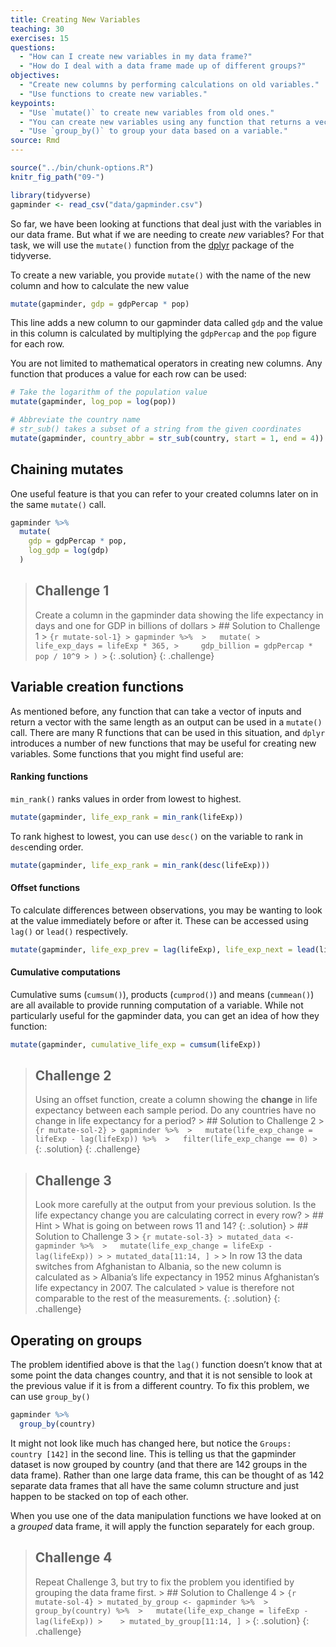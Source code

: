 ```yaml
---
title: Creating New Variables
teaching: 30
exercises: 15
questions:
  - "How can I create new variables in my data frame?"
  - "How do I deal with a data frame made up of different groups?"
objectives:
  - "Create new columns by performing calculations on old variables."
  - "Use functions to create new variables."
keypoints:
  - "Use `mutate()` to create new variables from old ones."
  - "You can create new variables using any function that returns a vector of the same length as the data frame."
  - "Use `group_by()` to group your data based on a variable."
source: Rmd
---
```


```r
source("../bin/chunk-options.R")
knitr_fig_path("09-")

library(tidyverse)
gapminder <- read_csv("data/gapminder.csv")
```

So far, we have been looking at functions that deal just with the variables in our data frame. But
what if we are needing to create *new* variables? For that task, we will use the `mutate()` function
from the [dplyr](https://dplyr.tidyverse.org) package of the tidyverse.

To create a new variable, you provide `mutate()` with the name of the new column and how to calculate
the new value
```r
mutate(gapminder, gdp = gdpPercap * pop)
```

This line adds a new column to our gapminder data called `gdp` and the value in this column is 
calculated by multiplying the `gdpPercap` and the `pop` figure for each row.

You are not limited to mathematical operators in creating new columns. Any function that produces a
value for each row can be used:

```r
# Take the logarithm of the population value
mutate(gapminder, log_pop = log(pop))

# Abbreviate the country name
# str_sub() takes a subset of a string from the given coordinates
mutate(gapminder, country_abbr = str_sub(country, start = 1, end = 4))
```

## Chaining mutates
One useful feature is that you can refer to your created columns later on in the same
`mutate()` call.

```r
gapminder %>% 
  mutate(
    gdp = gdpPercap * pop,
    log_gdp = log(gdp)
  )
```


> ## Challenge 1
> Create a column in the gapminder data showing the life expectancy in days and one for GDP in billions
> of dollars
> > ## Solution to Challenge 1
> > ``` {r mutate-sol-1}
> > gapminder %>% 
> >   mutate(
> >     life_exp_days = lifeExp * 365,
> >     gdp_billion = gdpPercap * pop / 10^9
> > )
> > ```
> {: .solution}
{: .challenge}

## Variable creation functions
As mentioned before, any function that can take a vector of inputs and return a vector with the same 
length as an output can be used in a `mutate()` call. There are many R functions that can be used
in this situation, and `dplyr` introduces a number of new functions that may be useful for creating 
new variables. Some functions that you might find useful are:

#### Ranking functions
`min_rank()` ranks values in order from lowest to highest.
```r
mutate(gapminder, life_exp_rank = min_rank(lifeExp))
```

To rank highest to lowest, you can use `desc()` on the variable to rank in `desc`ending order.
```r
mutate(gapminder, life_exp_rank = min_rank(desc(lifeExp)))
```

#### Offset functions
To calculate differences between observations, you may be wanting to look at the value immediately
before or after it. These can be accessed using `lag()` or `lead()` respectively.
```r
mutate(gapminder, life_exp_prev = lag(lifeExp), life_exp_next = lead(lifeExp))
```

#### Cumulative computations
Cumulative sums (`cumsum()`), products (`cumprod()`) and means (`cummean()`) are all available to 
provide running computation of a variable. While not particularly useful for the gapminder data,
you can get an idea of how they function:

```r
mutate(gapminder, cumulative_life_exp = cumsum(lifeExp))
```

> ## Challenge 2
> Using an offset function, create a column showing the **change** in life expectancy between each sample period. Do any 
> countries have no change in life expectancy for a period?
> > ## Solution to Challenge 2
> > ``` {r mutate-sol-2}
> > gapminder %>% 
> >   mutate(life_exp_change = lifeExp - lag(lifeExp)) %>% 
> >   filter(life_exp_change == 0)
> > ```
> {: .solution}
{: .challenge}

> ## Challenge 3
> Look more carefully at the output from your previous solution. Is the life expectancy change you
> are calculating correct in every row? 
> > ## Hint
> > What is going on between rows 11 and 14?
> {: .solution}
> > ## Solution to Challenge 3
> > ``` {r mutate-sol-3}
> > mutated_data <- gapminder %>% 
> >   mutate(life_exp_change = lifeExp - lag(lifeExp))
> >
> > mutated_data[11:14, ]
> > ```
> > In row 13 the data switches from Afghanistan to Albania, so the new column is calculated as
> > Albania's life expectancy in 1952 minus Afghanistan's life expectancy in 2007. The calculated
> > value is therefore not comparable to the rest of the measurements.
> {: .solution}
{: .challenge}

## Operating on groups
The problem identified above is that the `lag()` function doesn't know that at some point the data 
changes country, and that it is not sensible to look at the previous value if it is from a different
country. To fix this problem, we can use `group_by()`

```r
gapminder %>% 
  group_by(country)
```

It might not look like much has changed here, but notice the `Groups:   country [142]` in the second
line. This is telling us that the gapminder dataset is now grouped by country (and that there are
142 groups in the data frame). Rather than one large data frame, this can be thought of as 142 
separate data frames that all have the same column structure and just happen to be stacked on top
of each other.

When you use one of the data manipulation functions we have looked at on a *grouped* data frame, it
will apply the function separately for each group.

> ## Challenge 4
> Repeat Challenge 3, but try to fix the problem you identified by grouping the data frame first.
> > ## Solution to Challenge 4
> > ``` {r mutate-sol-4}
> > mutated_by_group <- gapminder %>% 
> >   group_by(country) %>% 
> >   mutate(life_exp_change = lifeExp - lag(lifeExp))
> >   
> > mutated_by_group[11:14, ]
> > ```
> {: .solution}
{: .challenge}